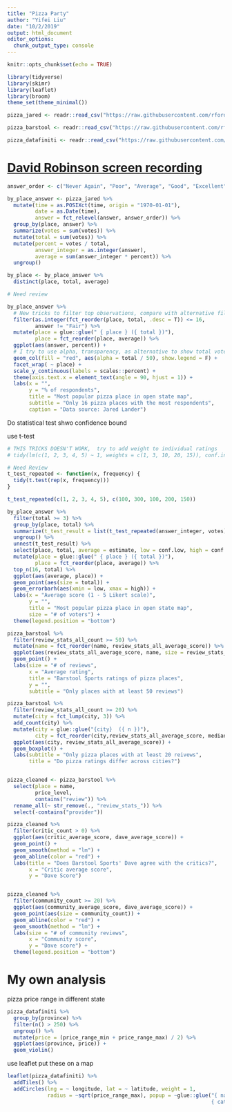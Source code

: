 ```yaml
---
title: "Pizza Party"
author: "Yifei Liu"
date: "10/2/2019"
output: html_document
editor_options: 
  chunk_output_type: console
---
```


```r
knitr::opts_chunk$set(echo = TRUE)
```


```r
library(tidyverse)
library(skimr)
library(leaflet)
library(broom)
theme_set(theme_minimal())

pizza_jared <- readr::read_csv("https://raw.githubusercontent.com/rfordatascience/tidytuesday/master/data/2019/2019-10-01/pizza_jared.csv")

pizza_barstool <- readr::read_csv("https://raw.githubusercontent.com/rfordatascience/tidytuesday/master/data/2019/2019-10-01/pizza_barstool.csv")

pizza_datafiniti <- readr::read_csv("https://raw.githubusercontent.com/rfordatascience/tidytuesday/master/data/2019/2019-10-01/pizza_datafiniti.csv")


```


# [David Robinson screen recording](https://www.youtube.com/watch?v=Mkac8DHScps)


```r
answer_order <- c("Never Again", "Poor", "Average", "Good", "Excellent")

by_place_answer <- pizza_jared %>%
  mutate(time = as.POSIXct(time, origin = "1970-01-01"),
         date = as.Date(time),
         answer = fct_relevel(answer, answer_order)) %>%
  group_by(place, answer) %>%
  summarize(votes = sum(votes)) %>%
  mutate(total = sum(votes)) %>%
  mutate(percent = votes / total,
         answer_integer = as.integer(answer),
         average = sum(answer_integer * percent)) %>%
  ungroup()

by_place <- by_place_answer %>%
  distinct(place, total, average)
```


```r

# Need review

by_place_answer %>%
  # New tricks to filter top observations, compare with alternative filter(total >= n)
  filter(as.integer(fct_reorder(place, total, .desc = T)) <= 16,
         answer != "Fair") %>%
  mutate(place = glue::glue(" { place } ({ total })"), 
         place = fct_reorder(place, average)) %>%
  ggplot(aes(answer, percent)) +
  # I try to use alpha, transparency, as alternative to show total voters, I think this method is more straightford.  
  geom_col(fill = "red", aes(alpha = total / 50), show.legend = F) +
  facet_wrap( ~ place) +
  scale_y_continuous(labels = scales::percent) +
  theme(axis.text.x = element_text(angle = 90, hjust = 1)) +
  labs(x = "",
       y = "% of respondents",
       title = "Most popular pizza place in open state map",
       subtitle = "Only 16 pizza places with the most respondents",
       caption = "Data source: Jared Lander")


```


Do statistical test shwo confidence bound

use t-test

```r

# THIS TRICKS DOESN'T WORK,  try to add weight to individual ratings
# tidy(lm(c(1, 2, 3, 4, 5) ~ 1, weights = c(1, 3, 10, 20, 15)), conf.int = T)

# Need Review
t_test_repeated <- function(x, frequency) {
  tidy(t.test(rep(x, frequency)))
}

t_test_repeated(c(1, 2, 3, 4, 5), c(100, 300, 100, 200, 150))

by_place_answer %>%
  filter(total >= 3) %>%
  group_by(place, total) %>%
  summarize(t_test_result = list(t_test_repeated(answer_integer, votes))) %>%
  ungroup() %>%
  unnest(t_test_result) %>%
  select(place, total, average = estimate, low = conf.low, high = conf.high) %>%
  mutate(place = glue::glue(" { place } ({ total })"),
         place = fct_reorder(place, average)) %>%
  top_n(16, total) %>%
  ggplot(aes(average, place)) +
  geom_point(aes(size = total)) +
  geom_errorbarh(aes(xmin = low, xmax = high)) +
  labs(x = "Average score (1 - 5 Likert scale)",
       y = "",
       title = "Most popular pizza place in open state map",
       size = "# of voters") +
  theme(legend.position = "bottom") 

```




```r

pizza_barstool %>%
  filter(review_stats_all_count >= 50) %>%
  mutate(name = fct_reorder(name, review_stats_all_average_score)) %>%
  ggplot(aes(review_stats_all_average_score, name, size = review_stats_all_count)) +
  geom_point() +
  labs(size = "# of reviews",
       x = "Average rating",
       title = "Barstool Sports ratings of pizza places",
       y = "",
       subtitle = "Only places with at least 50 reviews")


```


```r
pizza_barstool %>%
  filter(review_stats_all_count >= 20) %>%
  mutate(city = fct_lump(city, 3)) %>%
  add_count(city) %>%
  mutate(city = glue::glue("{city}  ({ n })"),
         city = fct_reorder(city,review_stats_all_average_score, median, .desc = T)) %>%
  ggplot(aes(city, review_stats_all_average_score)) +
  geom_boxplot() +
  labs(subtitle = "Only pizza places with at least 20 reivews",
       title = "Do pizza ratings differ across cities?")



```


```r

pizza_cleaned <- pizza_barstool %>%
  select(place = name,
         price_level,
         contains("review")) %>%
  rename_all(~ str_remove(., "review_stats_")) %>%
  select(-contains("provider")) 

pizza_cleaned %>%
  filter(critic_count > 0) %>%
  ggplot(aes(critic_average_score, dave_average_score)) +
  geom_point() +
  geom_smooth(method = "lm") +
  geom_abline(color = "red") +
  labs(title = "Does Barstool Sports' Dave agree with the critics?",
       x = "Critic average score",
       y = "Dave Score")



```



```r
pizza_cleaned %>%
  filter(community_count >= 20) %>%
  ggplot(aes(community_average_score, dave_average_score)) +
  geom_point(aes(size = community_count)) +
  geom_abline(color = "red") +
  geom_smooth(method = "lm") +
  labs(size = "# of community reviews",
       x = "Community score",
       y = "Dave score") +
  theme(legend.position = "bottom") 


```

# My own analysis

pizza price range in different state

```r


pizza_datafiniti %>%
  group_by(province) %>%
  filter(n() > 250) %>%
  ungroup() %>%
  mutate(price = (price_range_min + price_range_max) / 2) %>%
  ggplot(aes(province, price)) +
  geom_violin()

```


 use leaflet put these on a map
 
```r

leaflet(pizza_datafiniti) %>%
  addTiles() %>%
  addCircles(lng = ~ longitude, lat = ~ latitude, weight = 1,
             radius = ~sqrt(price_range_max), popup = ~glue::glue("{ name } 
                                                                  { categories }"))


```











